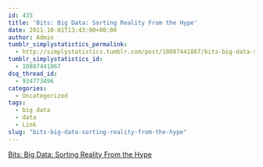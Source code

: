 ```yaml
---
id: 435
title: 'Bits: Big Data: Sorting Reality From the Hype'
date: 2011-10-01T13:43:00+00:00
author: Admin
tumblr_simplystatistics_permalink:
  - http://simplystatistics.tumblr.com/post/10887441867/bits-big-data-sorting-reality-from-the-hype
tumblr_simplystatistics_id:
  - 10887441867
dsq_thread_id:
  - 934773496
categories:
  - Uncategorized
tags:
  - big data
  - data
  - Link
slug: "bits-big-data-sorting-reality-from-the-hype"
---
```

[Bits: Big Data: Sorting Reality From the Hype](http://bits.blogs.nytimes.com/2011/09/30/big-data-sorting-reality-from-the-hype/)
